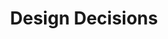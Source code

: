 ---
title: Design Decisions
description: This page is a work-in-progress.
sidebar:
    order: 3
    badge:
      text: TODO
      variant: "caution"
---